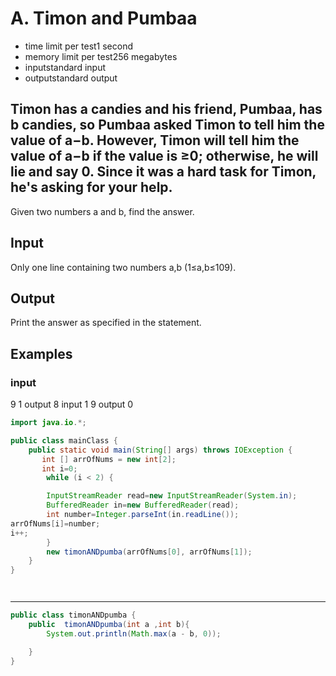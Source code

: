 # A. Timon and Pumbaa
- time limit per test1 second
- memory limit per test256 megabytes
- inputstandard input
- outputstandard output
## Timon has a candies and his friend, Pumbaa, has b candies, so Pumbaa asked Timon to tell him the value of a−b. However, Timon will tell him the value of a−b if the value is ≥0; otherwise, he will lie and say 0. Since it was a hard task for Timon, he's asking for your help.

Given two numbers a and b, find the answer.

## Input
Only one line containing two numbers a,b (1≤a,b≤109).

## Output
Print the answer as specified in the statement.

## Examples
### input
9 1
output
8
input
1 9
output
0

```java
import java.io.*;

public class mainClass {
    public static void main(String[] args) throws IOException {
       int [] arrOfNums = new int[2];
       int i=0;
        while (i < 2) {

        InputStreamReader read=new InputStreamReader(System.in);
        BufferedReader in=new BufferedReader(read);
        int number=Integer.parseInt(in.readLine());
arrOfNums[i]=number;
i++;
        }
        new timonANDpumba(arrOfNums[0], arrOfNums[1]);
    }
}




```

---

```java
public class timonANDpumba {
    public  timonANDpumba(int a ,int b){
        System.out.println(Math.max(a - b, 0));

    }
} 

```

